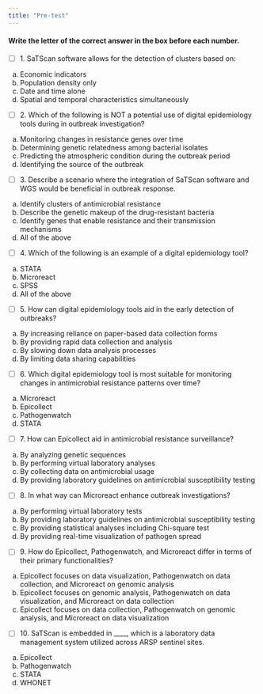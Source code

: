 ```yaml
---
title: "Pre-test"
---
```


#### **Write the letter of the correct answer in the box before each number.**


* [  ]  1. SaTScan software allows for the detection of clusters based on:
a) Economic indicators
b) Population density only
c) Date and time alone
d) Spatial and temporal characteristics simultaneously

* [  ] 2. Which of the following is NOT a potential use of digital epidemiology tools during in outbreak
investigation?
a) Monitoring changes in resistance genes over time
b) Determining genetic relatedness among bacterial isolates
c) Predicting the atmospheric condition during the outbreak period
d) Identifying the source of the outbreak

* [  ] 3. Describe a scenario where the integration of SaTScan software and WGS would be beneficial in outbreak
response.
a) Identify clusters of antimicrobial resistance
b) Describe the genetic makeup of the drug-resistant bacteria
c) Identify genes that enable resistance and their transmission mechanisms
d) All of the above

* [  ] 4. Which of the following is an example of a digital epidemiology tool?
a) STATA
b) Microreact
c) SPSS
d) All of the above

* [  ] 5. How can digital epidemiology tools aid in the early detection of outbreaks?
a) By increasing reliance on paper-based data collection forms
b) By providing rapid data collection and analysis
c) By slowing down data analysis processes
d) By limiting data sharing capabilities

* [  ] 6. Which digital epidemiology tool is most suitable for monitoring changes in antimicrobial resistance
patterns over time?
a) Microreact
b) Epicollect
c) Pathogenwatch
d) STATA

* [  ] 7. How can Epicollect aid in antimicrobial resistance surveillance?
a) By analyzing genetic sequences
b) By performing virtual laboratory analyses
c) By collecting data on antimicrobial usage
d) By providing laboratory guidelines on antimicrobial susceptibility testing

* [  ] 8. In what way can Microreact enhance outbreak investigations?
a) By performing virtual laboratory tests
b) By providing laboratory guidelines on antimicrobial susceptibility testing
c) By providing statistical analyses including Chi-square test
d) By providing real-time visualization of pathogen spread

* [  ] 9. How do Epicollect, Pathogenwatch, and Microreact differ in terms of their primary functionalities?
a) Epicollect focuses on data visualization, Pathogenwatch on data collection, and
Microreact on genomic analysis
b) Epicollect focuses on genomic analysis, Pathogenwatch on data visualization, and Microreact
on data collection
c) Epicollect focuses on data collection, Pathogenwatch on genomic analysis, and Microreact on
data visualization

* [  ] 10. SaTScan is embedded in ____, which is a laboratory data management system utilized across ARSP
sentinel sites.
a) Epicollect
b) Pathogenwatch
c) STATA
d) WHONET